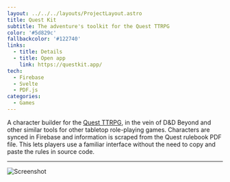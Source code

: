 ```yaml
---
layout: ../../../layouts/ProjectLayout.astro
title: Quest Kit
subtitle: The adventure's toolkit for the Quest TTRPG
color: '#5d829c'
fallbackcolor: '#122740'
links:
  - title: Details
  - title: Open app
    link: https://questkit.app/
tech:
  - Firebase
  - Svelte
  - PDF.js
categories:
  - Games
---
```



A character builder for the [Quest TTRPG](https://www.adventure.game/), in the vein of D&D Beyond and other similar tools for other tabletop role-playing games. Characters are synced in Firebase and information is scraped from the Quest rulebook PDF file. This lets players use a familiar interface without the need to copy and paste the rules in source code.

---

<Image src={screenshot} alt="Screenshot" />
